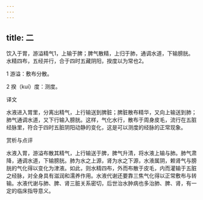 ```yaml
---
---
---
```

title: 二
---




饮入于胃，游溢精气1，上输于脾；脾气散精，上归于肺，通调水道，下输膀胱。水精四布，五经并行，合于四时五藏阴阳，揆度以为常也2。

1 游溢：敷布分散。

2 揆（kuí）度：测度。

译文

水液进入胃里，分离出精气，上行输送到脾脏；脾脏散布精华，又向上输送到肺；肺气通调水道，又下行输入膀胱。这样，气化水行，散布于周身皮毛，流行在五脏经脉里，符合于四时五脏阴阳动静的变化，这是可以测度的经脉的正常现象。

赏析与点评

水液入胃，游溢布散其精气，上行输送于脾，脾气升清，将水液上输与肺。肺气肃降，通调水道，下输膀胱。肺为水之上源，肾为水之下源，水液属阴，赖肾气与膀胱的气化得以变化为津液。如此，则水精四布，外而布散于皮毛，内而灌输于五脏之经脉，对全身具有滋润和濡养作用。水液代谢还要靠三焦气化得以正常敷布与转输。水液代谢与肺、脾、肾三脏关系密切，后世治水肿病也多治肺、脾、肾，有一定的临床指导意义。